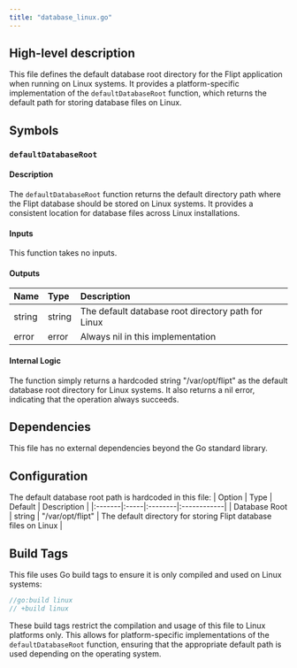 ```yaml
---
title: "database_linux.go"
---
```


## High-level description
This file defines the default database root directory for the Flipt application when running on Linux systems. It provides a platform-specific implementation of the `defaultDatabaseRoot` function, which returns the default path for storing database files on Linux.

## Symbols

### `defaultDatabaseRoot`
#### Description
The `defaultDatabaseRoot` function returns the default directory path where the Flipt database should be stored on Linux systems. It provides a consistent location for database files across Linux installations.

#### Inputs
This function takes no inputs.

#### Outputs
| Name | Type | Description |
|:-----|:-----|:------------|
| string | string | The default database root directory path for Linux |
| error | error | Always nil in this implementation |

#### Internal Logic
The function simply returns a hardcoded string "/var/opt/flipt" as the default database root directory for Linux systems. It also returns a nil error, indicating that the operation always succeeds.

## Dependencies
This file has no external dependencies beyond the Go standard library.

## Configuration
The default database root path is hardcoded in this file:
| Option | Type | Default | Description |
|:-------|:-----|:--------|:------------|
| Database Root | string | "/var/opt/flipt" | The default directory for storing Flipt database files on Linux |

## Build Tags
This file uses Go build tags to ensure it is only compiled and used on Linux systems:

```go
//go:build linux
// +build linux
```

These build tags restrict the compilation and usage of this file to Linux platforms only. This allows for platform-specific implementations of the `defaultDatabaseRoot` function, ensuring that the appropriate default path is used depending on the operating system.